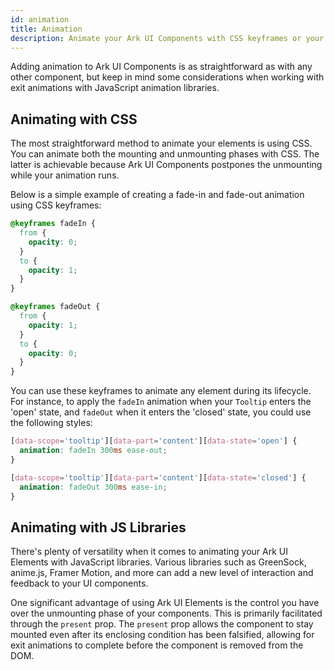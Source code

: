 ```yaml
---
id: animation
title: Animation
description: Animate your Ark UI Components with CSS keyframes or your favorite JavaScript animation library.
---
```


Adding animation to Ark UI Components is as straightforward as with any other component, but keep in
mind some considerations when working with exit animations with JavaScript animation libraries.

## Animating with CSS

The most straightforward method to animate your elements is using CSS. You can animate both the
mounting and unmounting phases with CSS. The latter is achievable because Ark UI Components
postpones the unmounting while your animation runs.

Below is a simple example of creating a fade-in and fade-out animation using CSS keyframes:

```css
@keyframes fadeIn {
  from {
    opacity: 0;
  }
  to {
    opacity: 1;
  }
}

@keyframes fadeOut {
  from {
    opacity: 1;
  }
  to {
    opacity: 0;
  }
}
```

You can use these keyframes to animate any element during its lifecycle. For instance, to apply the
`fadeIn` animation when your `Tooltip` enters the 'open' state, and `fadeOut` when it enters the
'closed' state, you could use the following styles:

```css
[data-scope='tooltip'][data-part='content'][data-state='open'] {
  animation: fadeIn 300ms ease-out;
}

[data-scope='tooltip'][data-part='content'][data-state='closed'] {
  animation: fadeOut 300ms ease-in;
}
```

## Animating with JS Libraries

There's plenty of versatility when it comes to animating your Ark UI Elements with JavaScript
libraries. Various libraries such as GreenSock, anime.js, Framer Motion, and more can add a new
level of interaction and feedback to your UI components.

One significant advantage of using Ark UI Elements is the control you have over the unmounting phase
of your components. This is primarily facilitated through the `present` prop. The `present` prop
allows the component to stay mounted even after its enclosing condition has been falsified, allowing
for exit animations to complete before the component is removed from the DOM.
